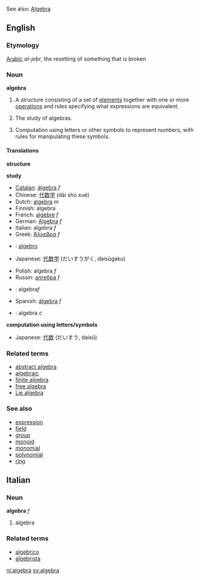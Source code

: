 See also: [[Algebra]]

{{wikipedia}}
==English==

===Etymology===
[[Arabic]] ''al-jebr'', the resetting of something that is broken

===Noun===
'''algebra'''

# <!--DefA-->{{math}} A structure consisting of a set of [[element]]s together with one or more [[operations]] and rules specifying what expressions are equivalent.
# <!--DefB-->{{math}} The study of algebras.
# <!--DefC-->Computation using letters or other symbols to represent numbers, with rules for manipulating these symbols.

====Translations====
<!--DefA-->'''structure'''
{{top}}
{{mid}}
{{bottom}}

<!--DefB-->'''study'''
{{top}}
*[[Catalan]]: [[àlgebra]] ''f''
*Chinese: [[代数学]] (dài shù xué)
*Dutch: [[algebra]] ''m''
*Finnish: algebra
*French: [[algèbre]] ''f''
*German: [[Algebra]] ''f''
*Italian: algebra ''f''
*Greek: [[Άλγεβρα]] ''f''
* {{io}} : [[algebro]]
*Japanese: [[代数学]] (だいすうがく, daisūgaku)
{{mid}}
*Polish: algebra ''f''
*Russin: [[алгебра]] ''f''
*{{sk}}: algebra'' f'' 
*Spanish: [[álgebra]] ''f'' 
*{{sv}}: algebra ''c''
{{bottom}}

<!--DefC-->'''computation using letters/symbols'''
{{top}}
*Japanese: [[代数]] (だいすう, daisū)
{{mid}}
{{bottom}}

===Related terms===
*[[abstract algebra]]
*[[algebraic]]
*[[finite algebra]]
*[[free algebra]]
*[[Lie algebra]]

===See also===
*[[expression]]
*[[field]]
*[[group]]
*[[monoid]]
*[[monomial]]
*[[polynomial]]
*[[ring]]

==Italian==
===Noun===
'''algebra''' ''f''

# algebra

===Related terms===
*[[algebrico]]
*[[algebrista]]

[[nl:algebra]]
[[sv:algebra]]